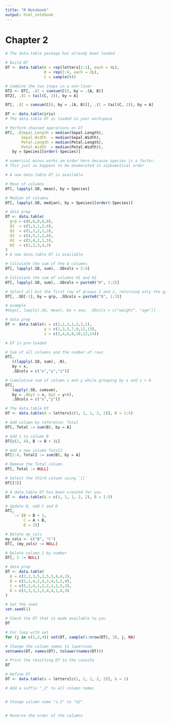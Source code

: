 ```yaml
---
title: "R Notebook"
output: html_notebook
---
```


# Chapter 2

```r
# The data.table package has already been loaded

# Build DT
DT <- data.table(A = rep(letters[2:1], each = 4L), 
                 B = rep(1:4, each = 2L), 
                 C = sample(8)) 

# Combine the two steps in a one-liner
DT2 <- DT[, .(C = cumsum(C)), by = .(A, B)]
DT2[, .(C = tail(C, 2)), by = A]

DT[, .(C = cumsum(C)), by = .(A, B)][, .(C = tail(C, 2)), by = A]
```

```r
DT <- data.table(iris)
# The data.table DT is loaded in your workspace

# Perform chained operations on DT
DT[, .(Sepal.Length = median(Sepal.Length), 
       Sepal.Width  = median(Sepal.Width), 
       Petal.Length = median(Petal.Length),
       Petal.Width  = median(Petal.Width)), 
   by = Species][order(-Species)]

# numerical minus works on order here because species is a factor.
# This just so happens to be enumerated in alphabetical order
```

```r
# A new data.table DT is available

# Mean of columns
DT[, lapply(.SD, mean), by = Species]

# Median of columns
DT[, lapply(.SD, median), by = Species][order(-Species)]
```

```r
# data prep
DT <- data.table(
  grp = c(6,6,8,8,8),
  Q1  = c(5,3,1,2,4),
  Q2  = c(1,3,2,1,3),
  Q3  = c(4,5,1,2,4),
  H1  = c(5,4,2,1,5),
  H2  = c(2,2,3,4,3)
)
# A new data.table DT is available

# Calculate the sum of the Q columns
DT[, lapply(.SD, sum), .SDcols = 2:4]

# Calculate the sum of columns H1 and H2 
DT[, lapply(.SD, sum), .SDcols = paste0("H", 1:2)]

# Select all but the first row of groups 1 and 2, returning only the grp column and the Q columns
DT[, .SD[-1], by = grp, .SDcols = paste0("Q", 1:3)]
```

```r
# example
#dogs[, lapply(.SD, mean), by = sex, .SDcols = c("weight", "age")]

# data prep
DT <- data.table(x = c(2,1,2,1,2,2,1),
                 y = c(1,3,5,7,9,11,13),
                 z = c(2,4,6,8,10,12,14))

# DT is pre-loaded

# Sum of all columns and the number of rows
DT[,
   c(lapply(.SD, sum), .N),
   by = x,
   .SDcols = c("x","y","z")]

# Cumulative sum of column x and y while grouping by x and z > 8
DT[,
   lapply(.SD, cumsum),
   by = .(by1 = x, by2 = y>8),
   .SDcols = c("x","y")]
```

```r
# The data.table DT
DT <- data.table(A = letters[c(1, 1, 1, 2, 2)], B = 1:5)

# Add column by reference: Total
DT[, Total := sum(B), by = A]

# Add 1 to column B
DT[c(2, 4), B := B + 1L]

# Add a new column Total2
DT[2:4, Total2 := sum(B), by = A]

# Remove the Total column
DT[, Total := NULL]

# Select the third column using `[[`
DT[[3]]
```

```r
# A data.table DT has been created for you
DT <- data.table(A = c(1, 1, 1, 2, 2), B = 1:5)

# Update B, add C and D
DT[,
   `:=`(B = B + 1,
        C = A + B,
        D = 2)]

# Delete my_cols
my_cols <- c("B", "C")
DT[, (my_cols) := NULL]

# Delete column 2 by number
DT[, 2 := NULL]
```

```r
# data prep
DT <- data.table(
  A = c(2,2,3,5,2,5,5,4,4,1),
  B = c(2,1,4,2,4,3,4,5,2,4),
  C = c(5,2,4,1,2,2,1,2,5,2),
  D = c(3,3,3,1,5,4,4,1,4,3)
)

# Set the seed
set.seed(1)

# Check the DT that is made available to you
DT

# For loop with set
for (j in c(2,3,4)) set(DT, sample(1:nrow(DT), 3), j, NA) 

# Change the column names to lowercase
setnames(DT, names(DT), tolower(names(DT)))

# Print the resulting DT to the console
DT
```

```r
# Define DT
DT <- data.table(a = letters[c(1, 1, 1, 2, 2)], b = 1)

# Add a suffix "_2" to all column names


# Change column name "a_2" to "A2"


# Reverse the order of the columns

```

